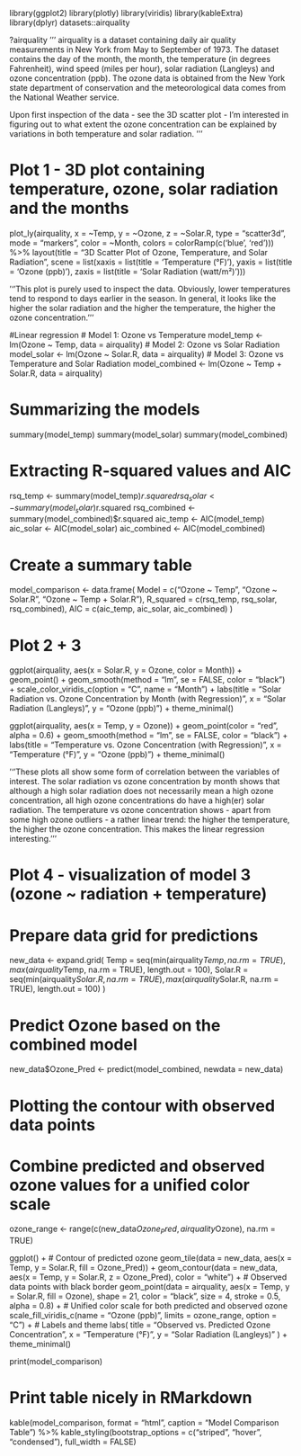 library(ggplot2)
library(plotly)
library(viridis)
library(kableExtra)
library(dplyr)
datasets::airquality

?airquality
'''
airquality is a dataset containing daily air quality measurements in New York from May to September of 1973. The dataset contains the day of the month, the month, the temperature (in degrees Fahrenheit), wind speed (miles per hour), solar radiation (Langleys) and ozone concentration (ppb).
The ozone data is obtained from the New York state department of conservation and the meteorological data comes from the National Weather service. 

Upon first inspection of the data - see the 3D scatter plot - I'm interested in figuring out to what extent the ozone concentration can be explained by variations in both temperature and solar radiation. 
'''

# Plot 1 - 3D plot containing temperature, ozone, solar radiation and the months
plot_ly(airquality, x = ~Temp, y = ~Ozone, z = ~Solar.R, 
        type = "scatter3d", mode = "markers", color = ~Month,
        colors = colorRamp(c('blue', 'red'))) %>%
  layout(title = "3D Scatter Plot of Ozone, Temperature, and Solar Radiation",
         scene = list(xaxis = list(title = 'Temperature (°F)'),
                      yaxis = list(title = 'Ozone (ppb)'),
                      zaxis = list(title = 'Solar Radiation (watt/m²)')))

'''This plot is purely used to inspect the data. Obviously, lower temperatures tend to respond to days earlier in the season. In general, it looks like the higher the solar radiation and the higher the temperature, the higher the ozone concentration.'''

#Linear regression
# Model 1: Ozone vs Temperature
model_temp <- lm(Ozone ~ Temp, data = airquality)
# Model 2: Ozone vs Solar Radiation
model_solar <- lm(Ozone ~ Solar.R, data = airquality)
# Model 3: Ozone vs Temperature and Solar Radiation
model_combined <- lm(Ozone ~ Temp + Solar.R, data = airquality)

# Summarizing the models
summary(model_temp)
summary(model_solar)
summary(model_combined)

# Extracting R-squared values and AIC
rsq_temp <- summary(model_temp)$r.squared
rsq_solar <- summary(model_solar)$r.squared
rsq_combined <- summary(model_combined)$r.squared
aic_temp <- AIC(model_temp)
aic_solar <- AIC(model_solar)
aic_combined <- AIC(model_combined)

# Create a summary table
model_comparison <- data.frame(
  Model = c("Ozone ~ Temp", "Ozone ~ Solar.R", "Ozone ~ Temp + Solar.R"),
  R_squared = c(rsq_temp, rsq_solar, rsq_combined),
  AIC = c(aic_temp, aic_solar, aic_combined)
)

# Plot 2 + 3 
ggplot(airquality, aes(x = Solar.R, y = Ozone, color = Month)) +
  geom_point() +
  geom_smooth(method = "lm", se = FALSE, color = "black") +
  scale_color_viridis_c(option = "C", name = "Month") +
  labs(title = "Solar Radiation vs. Ozone Concentration by Month (with Regression)",
       x = "Solar Radiation (Langleys)", y = "Ozone (ppb)") +
  theme_minimal()

ggplot(airquality, aes(x = Temp, y = Ozone)) +
  geom_point(color = "red", alpha = 0.6) +
  geom_smooth(method = "lm", se = FALSE, color = "black") +
  labs(title = "Temperature vs. Ozone Concentration (with Regression)",
       x = "Temperature (°F)", y = "Ozone (ppb)") +
  theme_minimal()

'''These plots all show some form of correlation between the variables of interest. The solar radiation vs ozone concentration by month shows that although a high solar radiation does not necessarily mean a high ozone concentration, all high ozone concentrations do have a high(er) solar radiation. The temperature vs ozone concentration shows - apart from some high ozone outliers - a rather linear trend: the higher the temperature, the higher the ozone concentration. This makes the linear regression interesting. '''

# Plot 4 - visualization of model 3 (ozone ~ radiation + temperature)
# Prepare data grid for predictions
new_data <- expand.grid(
  Temp = seq(min(airquality$Temp, na.rm = TRUE), max(airquality$Temp, na.rm = TRUE), length.out = 100),
  Solar.R = seq(min(airquality$Solar.R, na.rm = TRUE), max(airquality$Solar.R, na.rm = TRUE), length.out = 100)
)

# Predict Ozone based on the combined model
new_data$Ozone_Pred <- predict(model_combined, newdata = new_data)

# Plotting the contour with observed data points
# Combine predicted and observed ozone values for a unified color scale
ozone_range <- range(c(new_data$Ozone_Pred, airquality$Ozone), na.rm = TRUE)

ggplot() +
  # Contour of predicted ozone
  geom_tile(data = new_data, aes(x = Temp, y = Solar.R, fill = Ozone_Pred)) +
  geom_contour(data = new_data, aes(x = Temp, y = Solar.R, z = Ozone_Pred), color = "white") +
  # Observed data points with black border
  geom_point(data = airquality, aes(x = Temp, y = Solar.R, fill = Ozone), 
             shape = 21, color = "black", size = 4, stroke = 0.5, alpha = 0.8) +
  # Unified color scale for both predicted and observed ozone
  scale_fill_viridis_c(name = "Ozone (ppb)", limits = ozone_range, option = "C") +
  # Labels and theme
  labs(
    title = "Observed vs. Predicted Ozone Concentration",
    x = "Temperature (°F)",
    y = "Solar Radiation (Langleys)"
  ) +
  theme_minimal()

print(model_comparison)

# Print table nicely in RMarkdown
kable(model_comparison, format = "html", caption = "Model Comparison Table") %>%
  kable_styling(bootstrap_options = c("striped", "hover", "condensed"), full_width = FALSE)
